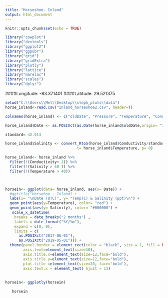 ---
title: "Horseshoe- Inland"
output: html_document
---


```{r setup, include=FALSE}
knitr::opts_chunk$set(echo = TRUE)

library("cowplot")
library("devtools")
library("ggplot2")
library("ggpubr")
library("grid")
library("gridExtra")
library("plotly")
library("lattice")
library("marelac")
library("scales")
library("dplyr")
```

####Longitude:  -83.371401
####Latitude:    29.521375


```{r, include=FALSE, warning=FALSE, message=FALSE }

setwd("C:\\Users\\Mel\\Desktop\\steph_plots\\data")
horse_inland<-read.csv("inland_horseshoe2.csv", header=T)

colnames(horse_inland) <- c("oldDate", "Pressure", "Temperature", "Conductivity")

horse_inland$Date <- as.POSIXct(as.Date(horse_inland$oldDate,origin= "1899-12-30"))

standard= 42.914

horse_inland$Salinity <- convert_RtoS(horse_inland$Conductivity/standard, 
                                t= horse_inland$Temperature, p= 0)

horse_inland<- horse_inland %>% 
  filter(!(Conductivity< 1)) %>% 
  filter(!(Salinity > 40 )) %>% 
  filter(!(Temperature > 40))




```

```{r include=FALSE, message=FALSE, warning=FALSE}
horsein<- ggplot(data= horse_inland, aes(x= Date)) +
  #ggtitle("Horsehoe - Inland) +
  labs(x= "\nDate (UTC)", y= "Temp(C) & Salinity (ppt)\n") +
  geom_point(aes(y=Temperature), color= "red") +
  geom_point(aes(y= Salinity), color= "#000000") +
   scale_x_datetime(
    breaks = date_breaks("2 months") ,
    labels = date_format("%Y/%m"),
    expand = c(0, 0),
    limits = c(
      as.POSIXct("2017-06-01"),
      as.POSIXct("2019-05-01"))) +
  theme(panel.border = element_rect(color = "black", size = 1, fill = NA, linetype="solid"),
        axis.text=element_text(size=10),
        axis.title.x=element_text(size=12,face="bold"),
        axis.title.y=element_text(size=12,face="bold"),
        plot.title =element_text(size=20, face='bold'),
        axis.text.x = element_text( hjust = 1))
  
  
horsein<- ggplotly(horsein)
```

```{r finalplot, echo=FALSE, fig.width=8,fig.height=6, warning= FALSE,  message=FALSE}
  
   horsein
  ```
